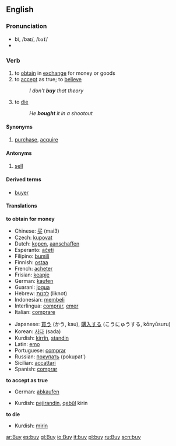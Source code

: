 ==English==

=== Pronunciation ===
*bī, /baɪ/, /<tt>baI</tt>/
*{{audio|en-us-buy.ogg|Audio (US)}}

=== Verb ===
{{irregverb|buy|[[buys]]|[[bought]]|[[bought]]|[[buying]]}}
# to [[obtain]] in [[exchange]] for money or goods
# to [[accept]] as true; to [[believe]]
#:''I don't '''buy''' that theory''
# to [[die]]
#:''He '''bought''' it in a shootout''

==== Synonyms ====
#[[purchase]], [[acquire]]<!-- does acquier apply a transaction or just a syn of "receive"? -->

====Antonyms====
#[[sell]]

====Derived terms====
*[[buyer]]

====Translations====
'''to obtain for money'''
{{top}}
*Chinese: [[买]] (mai3)
*Czech: [[kupovat]]
*Dutch: [[kopen]], [[aanschaffen]]
*Esperanto: [[aĉeti]]
*Filipino: [[bumilí]]
*Finnish: [[ostaa]]
*French: [[acheter]]
*Frisian: [[keapje]]
*German: [[kaufen]]
*Guarani: [[jogua]]
*Hebrew: [[לקנות]] (liknot)
*Indonesian: [[beli|membeli]]
*Interlingua: [[comprar]], [[emer]]
*Italian: [[comprare]]
{{mid}}
*Japanese: [[買う]] (かう, kau), [[購入]]する (こうにゅうする, kōnyūsuru)
*Korean: [[사다]] (sada)
*Kurdish: [[kirrîn]], [[standin]]
*Latin: [[emo]]
*Portuguese: [[comprar]]
*Russian: [[покупать]] (pokupat')
*Sicilian: [[accattari]]
*Spanish: [[comprar]]
{{bottom}}

'''to accept as true'''
{{top}}
*German: [[abkaufen]]
{{mid}}
*Kurdish: [[pejirandin]], [[qebûl]] kirin
{{bottom}}

'''to die'''
{{top}}
{{mid}}
*Kurdish: [[mirin]]
{{bottom}}

[[ar:Buy]]
[[es:buy]]
[[gl:Buy]]
[[io:Buy]]
[[it:buy]]
[[pl:buy]]
[[ru:Buy]]
[[scn:buy]]